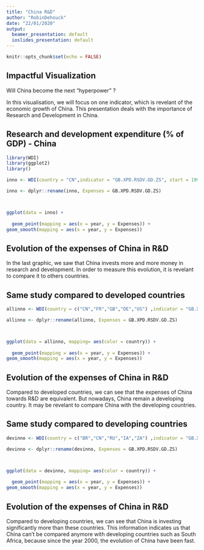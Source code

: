 ```yaml
---
title: "China R&D"
author: "RobinDehouck"
date: "22/01/2020"
output:
  beamer_presentation: default
  ioslides_presentation: default
---
```


```r
knitr::opts_chunk$set(echo = FALSE)
```

## Impactful Visualization

Will China become the next "hyperpower" ?

In this visualisation, we will focus on one indicator, which is revelant of the economic growth of China.
This presentation deals with the importance of Research and Development in China.





## Research and development expenditure (% of GDP) - China
  

```r
library(WDI)
library(ggplot2)
library()

inno <- WDI(country = "CN",indicator = "GB.XPD.RSDV.GD.ZS", start = 1996 )

inno <- dplyr::rename(inno, Expenses = GB.XPD.RSDV.GD.ZS)



ggplot(data = inno) + 
  
  geom_point(mapping = aes(x = year, y = Expenses)) +
geom_smooth(mapping = aes(x = year, y = Expenses))
```

## Evolution of the expenses of China in R&D

In the last graphic, we saw that China invests more and more money in research and development. In order to measure this evolution, it is revelant to compare it to others countries. 

## Same study compared to developed countries

```r


allinno <- WDI(country = c("CN","FR","GB","DE","US") ,indicator = "GB.XPD.RSDV.GD.ZS", start = 1996 )

allinno <- dplyr::rename(allinno, Expenses = GB.XPD.RSDV.GD.ZS)



ggplot(data = allinno, mapping= aes(color = country)) + 
  
  geom_point(mapping = aes(x = year, y = Expenses)) +
geom_smooth(mapping = aes(x = year, y = Expenses))
```

## Evolution of the expenses of China in R&D

Compared to developed countries, we can see that the expenses of China towards R&D are equivalent. But nowadays, China remain a developing country. It may be revelant to compare China with the developing countries.

## Same study compared to developing countries

```r


devinno <- WDI(country = c("BR","CN","RU","IA","ZA") ,indicator = "GB.XPD.RSDV.GD.ZS", start = 1996 )

devinno <- dplyr::rename(devinno, Expenses = GB.XPD.RSDV.GD.ZS)



ggplot(data = devinno, mapping= aes(color = country)) + 
  
  geom_point(mapping = aes(x = year, y = Expenses)) +
geom_smooth(mapping = aes(x = year, y = Expenses))


```

## Evolution of the expenses of China in R&D

Compared to developing countries, we can see that China is investing significantly more than these countries. This information indicates us that China can't be compared anymore with developing countries such as South Africa, because since the year 2000, the evolution of China have been fast.